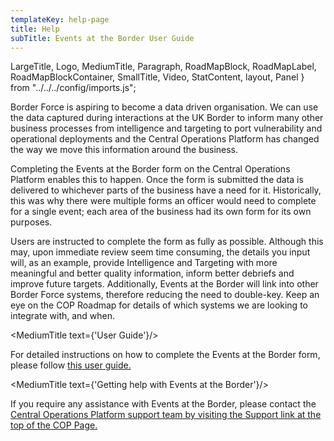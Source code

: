```yaml
---
templateKey: help-page
title: Help
subTitle: Events at the Border User Guide
---
```

LargeTitle, Logo, MediumTitle, Paragraph, RoadMapBlock, RoadMapLabel, RoadMapBlockContainer, SmallTitle, Video, StatContent, layout, Panel } from "../../../config/imports.js";

Border Force is aspiring to become a data driven organisation. We can use the data captured during interactions at the UK Border to inform many other business processes from intelligence and targeting to port vulnerability and operational deployments and the Central Operations Platform has changed the way we move this information around the business.

Completing the Events at the Border form on the Central Operations Platform enables this to happen. Once the form is submitted the data is delivered to whichever parts of the business have a need for it. Historically, this was why there were multiple forms an officer would need to complete for a single event; each area of the business had its own form for its own purposes.

Users are instructed to complete the form as fully as possible. Although this may, upon immediate review seem time consuming, the details you 
input will, as an example, provide Intelligence and Targeting with more meaningful and better quality information, inform better debriefs and improve future targets. Additionally, Events at the Border will link into other Border Force systems, therefore reducing the need to double-key. Keep an eye on the <Link class="govuk-link" to="/about/roadmap/">COP Roadmap</Link> for details of which systems we are looking to integrate with, and when.

<MediumTitle text={'User Guide'}/>

For detailed instructions on how to complete the Events at the Border form, please follow <a class="govuk-link" href="Record_Border_Event_Guidance _v1.0.docx" target="_blank">this user guide.</a>

<MediumTitle text={'Getting help with Events at the Border'}/>

If you require any assistance with Events at the Border, please contact the <a class="govuk-link" href="https://support.cop.homeoffice.gov.uk/servicedesk/customer/portal/3" target="_blank">Central Operations Platform support team by visiting the Support link at the top of the COP Page.</a>
